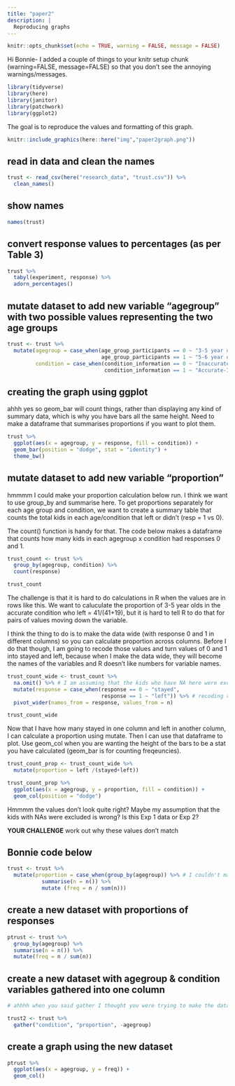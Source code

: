 ```yaml
---
title: "paper2"
description: |
  Reproducing graphs
---
```


```r
knitr::opts_chunk$set(echo = TRUE, warning = FALSE, message = FALSE)
```

Hi Bonnie- I added a couple of things to your knitr setup chunk (warning=FALSE, message=FALSE) so that you don't see the annoying warnings/messages. 

```r
library(tidyverse)
library(here)
library(janitor)
library(patchwork)
library(ggplot2)
```

The goal is to reproduce the values and formatting of this graph.
```r
knitr::include_graphics(here::here("img","paper2graph.png"))
```

## read in data and clean the names
```r
trust <- read_csv(here("research_data", "trust.csv")) %>%
  clean_names()
```


## show names

```r
names(trust)

```

## convert response values to percentages (as per Table 3)
```r
trust %>%
  tabyl(experiment, response) %>%
  adorn_percentages()
```

## mutate dataset to add new variable "agegroup" with two possible values representing the two age groups
```r
trust <- trust %>%
  mutate(agegroup = case_when(age_group_participants == 0 ~ "3-5 year olds", 
                              age_group_participants == 1 ~ "5-6 year olds"),
         condition = case_when(condition_information == 0 ~ "Inaccurate-Information Condition",
                               condition_information == 1 ~ "Accurate-Information Condition"))
```

## creating the graph using ggplot

ahhh yes so geom_bar will count things, rather than displaying any kind of summary data, which is why you have bars all the same height. Need to make a dataframe that summarises proportions if you want to plot them. 

```r
trust %>%
  ggplot(aes(x = agegroup, y = response, fill = condition)) +
  geom_bar(position = "dodge", stat = "identity") +
  theme_bw()
```

## mutate dataset to add new variable "proportion"

hmmmm I could make your proportion calculation below run. I think we want to use group_by and summarise here. To get proportions separately for each age group and condition, we want to create a summary table that counts the total kids in each age/condition that left or didn't (resp = 1 vs 0).

The count() function is handy for that. The code below makes a dataframe that counts how many kids in each agegroup x condition had responses 0 and 1. 
```r
trust_count <- trust %>%
  group_by(agegroup, condition) %>%
  count(response) 

trust_count

```

The challenge is that it is hard to do calculations in R when the values are in rows like this. We want to caluculate the proportion of 3-5 year olds in the accurate condition who left = 41/(41+19), but it is hard to tell R to do that for pairs of values moving down the variable. 

I think the thing to do is to make the data wide (with response 0 and 1 in different columns) so you can calculate proportion across columns. Before I do that though, I am going to recode those values and turn values of 0 and 1 into stayed and left, because when I make the data wide, they will become the names of the variables and R doesn't like numbers for variable names. 

```r
trust_count_wide <- trust_count %>%
  na.omit() %>% # I am assuming that the kids who have NA here were excluded?
  mutate(response = case_when(response == 0 ~ "stayed", 
                              response == 1 ~ "left")) %>% # recoding response variable
  pivot_wider(names_from = response, values_from = n) 

trust_count_wide
```

Now that I have how many stayed in one column and left in another column, I can calculate a proportion using mutate. Then I can use that dataframe to plot. Use geom_col when you are wanting the height of the bars to be a stat you have calculated (geom_bar is for counting freqeuncies). 


```r
trust_count_prop <- trust_count_wide %>%
  mutate(proportion = left /(stayed+left))

trust_count_prop %>%
  ggplot(aes(x = agegroup, y = proportion, fill = condition)) +
  geom_col(position = "dodge")
```
Hmmmm the values don't look quite right? Maybe my assumption that the kids with NAs were excluded is wrong? Is this Exp 1 data or Exp 2?

**YOUR CHALLENGE** work out why these values don't match 


## Bonnie code below

```r
trust <- trust %>%
  mutate(proportion = case_when(group_by(agegroup)) %>% # I couldn't make this code run
           summarise(n = n()) %>%
           mutate (freq = n / sum(n)))
```

## create a new dataset with proportions of responses
```r
ptrust <- trust %>%
  group_by(agegroup) %>%
  summarise(n = n()) %>%
  mutate(freq = n / sum(n))
```

## create a new dataset with agegroup & condition variables gathered into one column
```r
# ahhhh when you said gather I thought you were trying to make the data long, but Im not sure that this is what you are doing here, do you mean combine info from two variables into one? Maybe the unite() function is what you are looking for?

trust2 <- trust %>%
  gather("condition", "proportion", -agegroup)
```

## create a graph using the new dataset
```r
ptrust %>%
  ggplot(aes(x = agegroup, y = freq)) + 
  geom_col()
```

